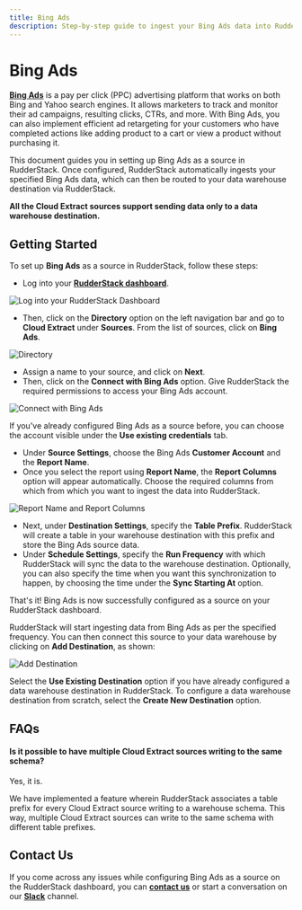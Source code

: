 ```yaml
---
title: Bing Ads
description: Step-by-step guide to ingest your Bing Ads data into RudderStack.
---
```


# Bing Ads

[**Bing Ads**](https://ads.microsoft.com/) is a pay per click \(PPC\) advertising platform that works on both Bing and Yahoo search engines. It allows marketers to track and monitor their ad campaigns, resulting clicks, CTRs, and more. With Bing Ads, you can also implement efficient ad retargeting for your customers who have completed actions like adding product to a cart or view a product without purchasing it.

This document guides you in setting up Bing Ads as a source in RudderStack. Once configured, RudderStack automatically ingests your specified Bing Ads data, which can then be routed to your data warehouse destination via RudderStack.

<div class="infoBlock">

**All the Cloud Extract sources support sending data only to a data warehouse destination.**
</div>

## Getting Started

To set up **Bing Ads** as a source in RudderStack, follow these steps:

- Log into your [**RudderStack dashboard**](https://app.rudderlabs.com/signup?type=freetrial).

<!--<img src="../../../images/assets/1 (15) (1) (1).png" />-->

<img
  src="../../images/assets/1 (15) (1) (1).png"
  alt="Log into your RudderStack Dashboard"
/>

- Then, click on the **Directory** option on the left navigation bar and go to **Cloud Extract** under **Sources**. From the list of sources, click on **Bing Ads**.

<!--<img src="../../../images/assets/1 (26).png" />-->

<img src="../../../images/assets/1 (26).png" alt="Directory" />

- Assign a name to your source, and click on **Next**.
- Then, click on the **Connect with Bing Ads** option. Give RudderStack the required permissions to access your Bing Ads account.

<!--<img src="../../../images/assets/2 (30).png" />-->

<img src="../../../images/assets/2 (30).png" alt="Connect with Bing Ads" />

<div class="successBlock">

  If you've already configured Bing Ads as a source before, you can choose the
  account visible under the **Use existing credentials** tab.
</div>

- Under **Source Settings**, choose the Bing Ads **Customer Account** and the **Report Name**.
- Once you select the report using **Report Name**, the **Report Columns** option will appear automatically. Choose the required columns from which from which you want to ingest the data into RudderStack.

<!--<img src="../../../images/assets/3 (30).png" />-->

<img
  src="../../images/assets/3 (30).png"
  alt="Report Name and Report Columns"
/>

- Next, under **Destination Settings**, specify the **Table Prefix**. RudderStack will create a table in your warehouse destination with this prefix and store the Bing Ads source data.
- Under **Schedule Settings**, specify the **Run Frequency** with which RudderStack will sync the data to the warehouse destination. Optionally, you can also specify the time when you want this synchronization to happen, by choosing the time under the **Sync Starting At** option.

That's it! Bing Ads is now successfully configured as a source on your RudderStack dashboard.

RudderStack will start ingesting data from Bing Ads as per the specified frequency. You can then connect this source to your data warehouse by clicking on **Add Destination**, as shown:

<!--<img src="../../../images/assets/6 (24).png" />-->

<img src="../../../images/assets/6 (24).png" alt="Add Destination" />

<div class="infoBlock">

Select the **Use Existing Destination** option if you have already configured a data warehouse destination in RudderStack. To configure a data warehouse destination from scratch, select the **Create New Destination** option.
</div>

## FAQs

#### Is it possible to have multiple Cloud Extract sources writing to the same schema?

Yes, it is.

We have implemented a feature wherein RudderStack associates a table prefix for every Cloud Extract source writing to a warehouse schema. This way, multiple Cloud Extract sources can write to the same schema with different table prefixes.

## Contact Us

If you come across any issues while configuring Bing Ads as a source on the RudderStack dashboard, you can [**contact us**](mailto:%20docs@rudderstack.com) or start a conversation on our [**Slack**](https://rudderstack.com/join-rudderstack-slack-community) channel.
